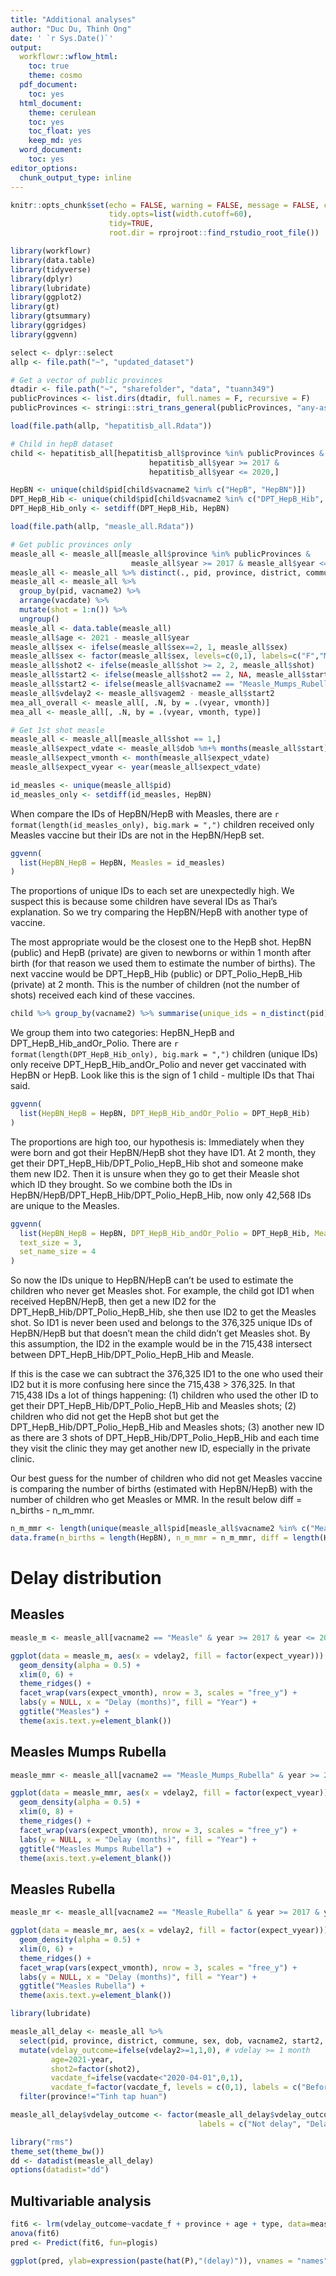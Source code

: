 ```yaml
---
title: "Additional analyses"
author: "Duc Du, Thinh Ong"
date: ' `r Sys.Date()`'
output:
  workflowr::wflow_html:
    toc: true
    theme: cosmo
  pdf_document:
    toc: yes
  html_document:
    theme: cerulean
    toc: yes
    toc_float: yes
    keep_md: yes
  word_document:
    toc: yes
editor_options:
  chunk_output_type: inline
---
```


```r
knitr::opts_chunk$set(echo = FALSE, warning = FALSE, message = FALSE, cache.lazy = FALSE,
                      tidy.opts=list(width.cutoff=60),
                      tidy=TRUE,
                      root.dir = rprojroot::find_rstudio_root_file())

library(workflowr)
library(data.table)
library(tidyverse)
library(dplyr)
library(lubridate)
library(ggplot2)
library(gt)
library(gtsummary)
library(ggridges)
library(ggvenn)

select <- dplyr::select
allp <- file.path("~", "updated_dataset")
```

```r
# Get a vector of public provinces
dtadir <- file.path("~", "sharefolder", "data", "tuann349")
publicProvinces <- list.dirs(dtadir, full.names = F, recursive = F)
publicProvinces <- stringi::stri_trans_general(publicProvinces, "any-ascii")
```

```r
load(file.path(allp, "hepatitisb_all.Rdata"))

# Child in hepB dataset
child <- hepatitisb_all[hepatitisb_all$province %in% publicProvinces &
                               hepatitisb_all$year >= 2017 &
                               hepatitisb_all$year <= 2020,]

HepBN <- unique(child$pid[child$vacname2 %in% c("HepB", "HepBN")])
DPT_HepB_Hib <- unique(child$pid[child$vacname2 %in% c("DPT_HepB_Hib", "DPT_Polio_HepB_Hib")])
DPT_HepB_Hib_only <- setdiff(DPT_HepB_Hib, HepBN)
```


```r
load(file.path(allp, "measle_all.Rdata"))

# Get public provinces only
measle_all <- measle_all[measle_all$province %in% publicProvinces &
                           measle_all$year >= 2017 & measle_all$year <= 2020,]
measle_all <- measle_all %>% distinct(., pid, province, district, commune, sex, dob, vacname2, vacdate, .keep_all = TRUE)
measle_all <- measle_all %>%
  group_by(pid, vacname2) %>%
  arrange(vacdate) %>%
  mutate(shot = 1:n()) %>%
  ungroup()
measle_all <- data.table(measle_all)
measle_all$age <- 2021 - measle_all$year
measle_all$sex <- ifelse(measle_all$sex==2, 1, measle_all$sex)
measle_all$sex <- factor(measle_all$sex, levels=c(0,1), labels=c("F","M"))
measle_all$shot2 <- ifelse(measle_all$shot >= 2, 2, measle_all$shot)
measle_all$start2 <- ifelse(measle_all$shot2 == 2, NA, measle_all$start)
measle_all$start2 <- ifelse(measle_all$vacname2 == "Measle_Mumps_Rubella" & measle_all$shot2 == 1, 12, measle_all$start2)
measle_all$vdelay2 <- measle_all$vagem2 - measle_all$start2
mea_all_overall <- measle_all[, .N, by = .(vyear, vmonth)]
mea_all <- measle_all[, .N, by = .(vyear, vmonth, type)]

# Get 1st shot measle
measle_all <- measle_all[measle_all$shot == 1,]
measle_all$expect_vdate <- measle_all$dob %m+% months(measle_all$start)
measle_all$expect_vmonth <- month(measle_all$expect_vdate)
measle_all$expect_vyear <- year(measle_all$expect_vdate)
```

```r
id_measles <- unique(measle_all$pid)
id_measles_only <- setdiff(id_measles, HepBN)
```

When compare the IDs of HepBN/HepB with Measles, there are `r format(length(id_measles_only), big.mark = ",")` children received only Measles vaccine but their IDs are not in the HepBN/HepB set.
```r
ggvenn(
  list(HepBN_HepB = HepBN, Measles = id_measles)
)
```

The proportions of unique IDs to each set are unexpectedly high. We suspect this is because some children have several IDs as Thai's explanation. So we try comparing the HepBN/HepB with another type of vaccine.

The most appropriate would be the closest one to the HepB shot. HepBN (public) and HepB (private) are given to newborns or within 1 month after birth (for that reason we used them to estimate the number of births). The next vaccine would be DPT_HepB_Hib (public) or DPT_Polio_HepB_Hib (private) at 2 month. This is the number of children (not the number of shots) received each kind of these vaccines.
```r
child %>% group_by(vacname2) %>% summarise(unique_ids = n_distinct(pid))
```

We group them into two categories: HepBN_HepB and DPT_HepB_Hib_andOr_Polio. There are `r format(length(DPT_HepB_Hib_only), big.mark = ",")` children (unique IDs) only receive DPT_HepB_Hib_andOr_Polio and never get vaccinated with HepBN or HepB. Look like this is the sign of 1 child - multiple IDs that Thai said.
```r
ggvenn(
  list(HepBN_HepB = HepBN, DPT_HepB_Hib_andOr_Polio = DPT_HepB_Hib)
)
```

The proportions are high too, our hypothesis is: Immediately when they were born and got their HepBN/HepB shot they have ID1. At 2 month, they get their DPT_HepB_Hib/DPT_Polio_HepB_Hib shot and someone make them new ID2. Then it is unsure when they go to get their Measle shot which ID they brought. So we combine both the IDs in HepBN/HepB/DPT_HepB_Hib/DPT_Polio_HepB_Hib, now only 42,568 IDs are unique to the Measles.
```r
ggvenn(
  list(HepBN_HepB = HepBN, DPT_HepB_Hib_andOr_Polio = DPT_HepB_Hib, Measles = id_measles),
  text_size = 3,
  set_name_size = 4
)
```

So now the IDs unique to HepBN/HepB can't be used to estimate the children who never get Measles shot. For example, the child got ID1 when received HepBN/HepB, then get a new ID2 for the DPT_HepB_Hib/DPT_Polio_HepB_Hib, she then use ID2 to get the Measles shot. So ID1 is never been used and belongs to the 376,325 unique IDs of HepBN/HepB but that doesn't mean the child didn't get Measles shot. By this assumption, the ID2 in the example would be in the 715,438 intersect between DPT_HepB_Hib/DPT_Polio_HepB_Hib and Measle. 

If this is the case we can subtract the 376,325 ID1 to the one who used their ID2 but it is more confusing here since the 715,438 > 376,325. In that 715,438 IDs a lot of things happening: (1) children who used the other ID to get their DPT_HepB_Hib/DPT_Polio_HepB_Hib and Measles shots; (2) children who did not get the HepB shot but get the DPT_HepB_Hib/DPT_Polio_HepB_Hib and Measles shots; (3) another new ID as there are 3 shots of DPT_HepB_Hib/DPT_Polio_HepB_Hib and each time they visit the clinic they may get another new ID, especially in the private clinic.

Our best guess for the number of children who did not get Measles vaccine is comparing the number of births (estimated with HepBN/HepB) with the number of children who get Measles or MMR. In the result below diff = n_births - n_m_mmr.
```r
n_m_mmr <- length(unique(measle_all$pid[measle_all$vacname2 %in% c("Measle", "Measle_Mumps_Rubella")]))
data.frame(n_births = length(HepBN), n_m_mmr = n_m_mmr, diff = length(HepBN) - n_m_mmr)
```

# Delay distribution

## Measles
```r
measle_m <- measle_all[vacname2 == "Measle" & year >= 2017 & year <= 2020 & vdelay>=0 & expect_vyear %in% c(2019, 2020),]

ggplot(data = measle_m, aes(x = vdelay2, fill = factor(expect_vyear))) +
  geom_density(alpha = 0.5) +
  xlim(0, 6) +
  theme_ridges() +
  facet_wrap(vars(expect_vmonth), nrow = 3, scales = "free_y") +
  labs(y = NULL, x = "Delay (months)", fill = "Year") +
  ggtitle("Measles") + 
  theme(axis.text.y=element_blank())
```

## Measles Mumps Rubella
```r
measle_mmr <- measle_all[vacname2 == "Measle_Mumps_Rubella" & year >= 2017 & year <= 2020 & vdelay>=0 & expect_vyear %in% c(2019, 2020),]

ggplot(data = measle_mmr, aes(x = vdelay2, fill = factor(expect_vyear))) +
  geom_density(alpha = 0.5) +
  xlim(0, 8) +
  theme_ridges() +
  facet_wrap(vars(expect_vmonth), nrow = 3, scales = "free_y") +
  labs(y = NULL, x = "Delay (months)", fill = "Year") +
  ggtitle("Measles Mumps Rubella") + 
  theme(axis.text.y=element_blank())
```

## Measles Rubella
```r
measle_mr <- measle_all[vacname2 == "Measle_Rubella" & year >= 2017 & year <= 2020 & vdelay>=0 & expect_vyear %in% c(2019, 2020),]

ggplot(data = measle_mr, aes(x = vdelay2, fill = factor(expect_vyear))) +
  geom_density(alpha = 0.5) +
  xlim(0, 6) +
  theme_ridges() +
  facet_wrap(vars(expect_vmonth), nrow = 3, scales = "free_y") +
  labs(y = NULL, x = "Delay (months)", fill = "Year") +
  ggtitle("Measles Rubella") + 
  theme(axis.text.y=element_blank())
```

```r
library(lubridate)

measle_all_delay <- measle_all %>%
  select(pid, province, district, commune, sex, dob, vacname2, start2, shot2, vacdate, vyear, vmonth, year, month, vagem, vagem2, vdelay2, vsche, vsyear, vsmonth, vdelayd, type, type2) %>% filter(year>=2017 & year<=2020) %>%
  mutate(vdelay_outcome=ifelse(vdelay2>=1,1,0), # vdelay >= 1 month
         age=2021-year,
         shot2=factor(shot2),
         vacdate_f=ifelse(vacdate<"2020-04-01",0,1),
         vacdate_f=factor(vacdate_f, levels = c(0,1), labels = c("Before", "After"))) %>% 
  filter(province!="Tinh tap huan")

measle_all_delay$vdelay_outcome <- factor(measle_all_delay$vdelay_outcome, levels = c(0, 1),
                                          labels = c("Not delay", "Delay"))

library("rms")
theme_set(theme_bw())
dd <- datadist(measle_all_delay)
options(datadist="dd")
```
## Multivariable analysis
```r
fit6 <- lrm(vdelay_outcome~vacdate_f + province + age + type, data=measle_all_delay, maxit=1000)
anova(fit6)
pred <- Predict(fit6, fun=plogis)
```

```r
ggplot(pred, ylab=expression(paste(hat(P),"(delay)")), vnames = "names")
```
